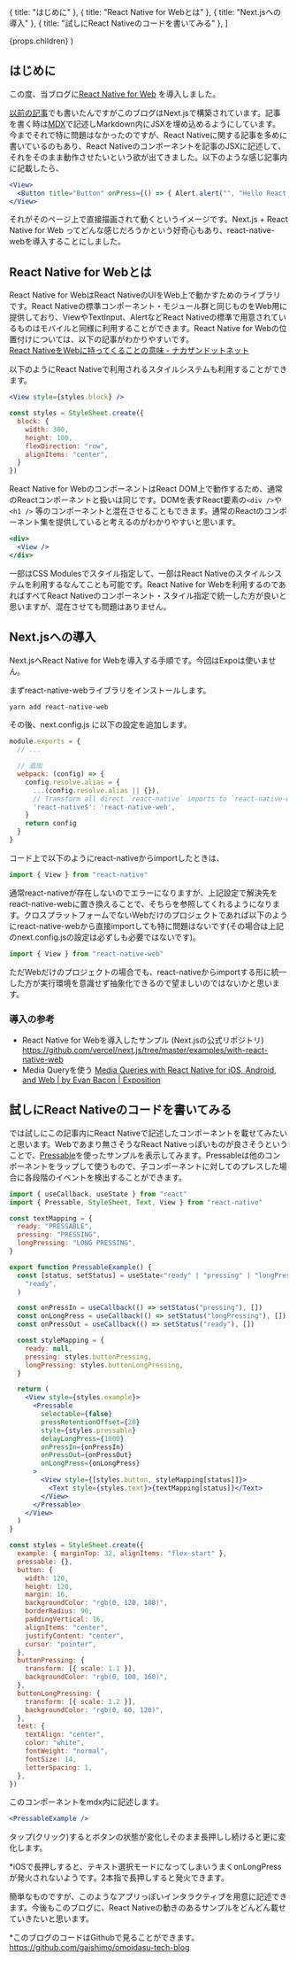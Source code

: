 

  { title: "はじめに" },
  { title: "React Native for Webとは" },
  { title: "Next.jsへの導入" },
  { title: "試しにReact Nativeのコードを書いてみる" },
]

  <PostLayout headlines={headlines} meta={meta}>
    {props.children}
  </PostLayout>
)


## はじめに

この度、当ブログに[React Native for Web](https://necolas.github.io/react-native-web/) を導入しました。

[以前の記事](/posts/2020-06-13-blog-opened)でも書いたんですがこのブログはNext.jsで構築されています。記事を書く時は[MDX](https://mdxjs.com/)で記述しMarkdown内にJSXを埋め込めるようにしています。今までそれで特に問題はなかったのですが、React Nativeに関する記事を多めに書いているのもあり、React Nativeのコンポーネントを記事のJSXに記述して、それをそのまま動作させたいという欲が出てきました。以下のような感じ記事内に記載したら、

```jsx
<View>
  <Button title="Button" onPress={() => { Alert.alert("", "Hello React Native") }} />
</View>
```

それがそのページ上で直接描画されて動くというイメージです。Next.js + React Native for Web ってどんな感じだろうかという好奇心もあり、react-native-webを導入することにしました。


## React Native for Webとは

React Native for WebはReact NativeのUIをWeb上で動かすためのライブラリです。React Nativeの標準コンポーネント・モジュール群と同じものをWeb用に提供しており、ViewやTextInput、AlertなどReact Nativeの標準で用意されているものはモバイルと同様に利用することができます。React Native for Webの位置付けについては、以下の記事がわかりやすいです。<br />[React NativeをWebに持ってくることの意味 - ナカザンドットネット](https://blog.nkzn.net/entry/2018/05/29/210030)


以下のようにReact Nativeで利用されるスタイルシステムも利用することができます。

```jsx
<View style={styles.block} />

const styles = StyleSheet.create({
  block: {
    width: 300,
    height: 100,
    flexDirection: "row",
    alignItems: "center",
  }
})
```

React Native for WebのコンポーネントはReact DOM上で動作するため、通常のReactコンポーネントと扱いは同じです。DOMを表すReact要素の`<div />`や`<h1 />` 等のコンポーネントと混在させることもできます。通常のReactのコンポーネント集を提供していると考えるのがわかりやすいと思います。

```jsx
<div>
  <View />
</div>
```

一部はCSS Modulesでスタイル指定して、一部はReact Nativeのスタイルシステムを利用するなんてことも可能です。React Native for Webを利用するのであればすべてReact Nativeのコンポーネント・スタイル指定で統一した方が良いと思いますが、混在させても問題はありません。


## Next.jsへの導入

Next.jsへReact Native for Webを導入する手順です。今回はExpoは使いません。

まずreact-native-webライブラリをインストールします。

```bash
yarn add react-native-web
```

その後、next.config.js に以下の設定を追加します。

```js
module.exports = {
  // ...

  // 追加
  webpack: (config) => {
    config.resolve.alias = {
      ...(config.resolve.alias || {}),
      // Transform all direct `react-native` imports to `react-native-web`
      'react-native$': 'react-native-web',
    }
    return config
  }
}
```

コード上で以下のようにreact-nativeからimportしたときは、
```js
import { View } from "react-native"
```

通常react-nativeが存在しないのでエラーになりますが、上記設定で解決先をreact-native-webに置き換えることで、そちらを参照してくれるようになります。クロスプラットフォームでないWebだけのプロジェクトであれば以下のようにreact-native-webから直接importしても特に問題はないです(その場合は上記のnext.config.jsの設定は必ずしも必要ではないです)。
```js
import { View } from "react-native-web"
```

ただWebだけのプロジェクトの場合でも、react-nativeからimportする形に統一した方が実行環境を意識せず抽象化できるので望ましいのではないかと思います。

### 導入の参考

- React Native for Webを導入したサンプル (Next.jsの公式リポジトリ)
https://github.com/vercel/next.js/tree/master/examples/with-react-native-web
- Media Queryを使う [Media Queries with React Native for iOS, Android, and Web | by Evan Bacon | Exposition](https://blog.expo.dev/media-queries-with-react-native-for-ios-android-and-web-e0b73ed5777b)


## 試しにReact Nativeのコードを書いてみる

では試しにこの記事内にReact Nativeで記述したコンポーネントを載せてみたいと思います。Webであまり無さそうなReact Nativeっぽいものが良さそうということで、[Pressable](https://reactnative.dev/docs/pressable)を使ったサンプルを表示してみます。Pressableは他のコンポーネントをラップして使うもので、子コンポーネントに対してのプレスした場合に各段階のイベントを検出することができます。


```jsx
import { useCallback, useState } from "react"
import { Pressable, StyleSheet, Text, View } from "react-native"

const textMapping = {
  ready: "PRESSABLE",
  pressing: "PRESSING",
  longPressing: "LONG PRESSING",
}

export function PressableExample() {
  const [status, setStatus] = useState<"ready" | "pressing" | "longPressing">(
    "ready",
  )

  const onPressIn = useCallback(() => setStatus("pressing"), [])
  const onLongPress = useCallback(() => setStatus("longPressing"), [])
  const onPressOut = useCallback(() => setStatus("ready"), [])

  const styleMapping = {
    ready: null,
    pressing: styles.buttonPressing,
    longPressing: styles.buttonLongPressing,
  }

  return (
    <View style={styles.example}>
      <Pressable
        selectable={false}
        pressRetentionOffset={20}
        style={styles.pressable}
        delayLongPress={1000}
        onPressIn={onPressIn}
        onPressOut={onPressOut}
        onLongPress={onLongPress}
      >
        <View style={[styles.button, styleMapping[status]]}>
          <Text style={styles.text}>{textMapping[status]}</Text>
        </View>
      </Pressable>
    </View>
  )
}

const styles = StyleSheet.create({
  example: { marginTop: 32, alignItems: "flex-start" },
  pressable: {},
  button: {
    width: 120,
    height: 120,
    margin: 16,
    backgroundColor: "rgb(0, 120, 180)",
    borderRadius: 90,
    paddingVertical: 16,
    alignItems: "center",
    justifyContent: "center",
    cursor: "pointer",
  },
  buttonPressing: {
    transform: [{ scale: 1.1 }],
    backgroundColor: "rgb(0, 100, 160)",
  },
  buttonLongPressing: {
    transform: [{ scale: 1.2 }],
    backgroundColor: "rgb(0, 60, 120)",
  },
  text: {
    textAlign: "center",
    color: "white",
    fontWeight: "normal",
    fontSize: 14,
    letterSpacing: 1,
  },
})
```

このコンポーネントをmdx内に記述します。

```jsx
<PressableExample />
```


<PressableExample />


<div style={{ userSelect: "none" }}>
タップ(クリック)するとボタンの状態が変化しそのまま長押しし続けると更に変化します。

*iOSで長押しすると、テキスト選択モードになってしまいうまくonLongPressが発火されないようです。2本指で長押しすると発火できます。


簡単なものですが、このようなアプリっぽいインタラクティブを用意に記述できます。今後もこのブログに、React Nativeの動きのあるサンプルをどんどん載せていきたいと思います。

*このブログのコードはGithubで見ることができます。
https://github.com/gaishimo/omoidasu-tech-blog

</div>
